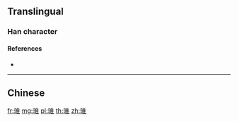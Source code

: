 {{character info/new}}
{{also|騅}}
==Translingual==

===Han character===
{{Han char|rn=187|rad=马|as=08|sn=11|four=|canj=NMOG|ids=⿰马隹}}

====References====
* {{Han ref|kx=1447.241|hdz=74562.070|uh=9A93|ud=39571}}

----

==Chinese==
{{zh-see|騅}}

[[fr:骓]]
[[mg:骓]]
[[pl:骓]]
[[th:骓]]
[[zh:骓]]